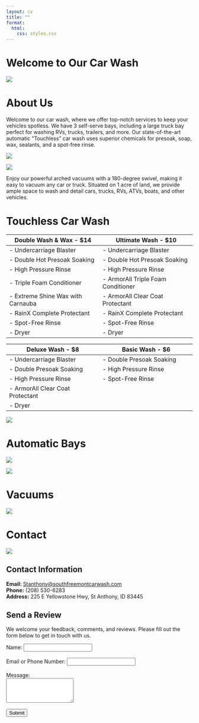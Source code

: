 ```yaml
---
layout: cv
title: ""
format:
  html:
    css: styles.css
---
```


<div class="custom-width">

# Welcome to Our Car Wash

![](Images/carwash_logo.png)

# About Us


<div class="flex-container">

<div class="flex-item">

Welcome to our car wash, where we offer top-notch services to keep your vehicles spotless. We have 3 self-serve bays, including a large truck bay perfect for washing RVs, trucks, trailers, and more. Our state-of-the-art automatic “Touchless” car wash uses superior chemicals for presoak, soap, wax, sealants, and a spot-free rinse.

</div>

<div class="flex-item">

![](Images/frontview_carwash.jpg)

</div>

</div>



<div class="flex-container">

<div class="flex-item">

![](Images/aerial_view.jpg)

</div>

<div class="flex-item">

Enjoy our powerful arched vacuums with a 180-degree swivel, making it easy to vacuum any car or truck. Situated on 1 acre of land, we provide ample space to wash and detail cars, trucks, RVs, ATVs, boats, and other vehicles.


</div>

</div>




# Touchless Car Wash

| Double Wash & Wax - $14                                                                                       | Ultimate Wash - $10                                                                                           |
|---------------------------------------------------------------------------------------------------------------|---------------------------------------------------------------------------------------------------------------|
| - Undercarriage Blaster                                                                                       | - Undercarriage Blaster                                                                                       |
| - Double Hot Presoak Soaking                                                                                  | - Double Hot Presoak Soaking                                                                                  |
| - High Pressure Rinse                                                                                         | - High Pressure Rinse                                                                                         |
| - Triple Foam Conditioner                                                                                     | - ArmorAll Triple Foam Conditioner                                                                            |
| - Extreme Shine Wax with Carnauba                                                                             | - ArmorAll Clear Coat Protectant                                                                              |
| - RainX Complete Protectant                                                                                   | - RainX Complete Protectant                                                                                   |
| - Spot-Free Rinse                                                                                             | - Spot-Free Rinse                                                                                             |
| - Dryer                                                                                                       | - Dryer                                                                                                       |

| Deluxe Wash - $8                                                                                              | Basic Wash - $6                                                                                               |
|---------------------------------------------------------------------------------------------------------------|---------------------------------------------------------------------------------------------------------------|
| - Undercarriage Blaster                                                                                       | - Double Presoak Soaking                                                                                      |
| - Double Presoak Soaking                                                                                      | - High Pressure Rinse                                                                                         |
| - High Pressure Rinse                                                                                         | - Spot-Free Rinse                                                                                             |
| - ArmorAll Clear Coat Protectant                                                                              |                                                                                                               |
| - Dryer                                                                                                       |                                                                                                               |

![](Images/automatic-bay_washmenu.jpg)

# Automatic Bays 

![](Images/selfserve_pmt_and_controls.jpg)

![](Images/selfserve_menu_pmt.jpg)

# Vacuums

![](Images/3vacuums.jpg)

# Contact 
![](Images/replace.jpg)

## Contact Information

**Email:** [Stanthony@southfreemontcarwash.com](mailto:Stanthony@southfreemontcarwash.com)  
**Phone:** (208) 530-6283  
**Address:** 225 E Yellowstone Hwy, St Anthony, ID 83445 

## Send a Review

We welcome your feedback, comments, and reviews. Please fill out the form below to get in touch with us.

<form action="mailto:eduardo.er.ramirez@gmail.com" method="POST">
    <label for="name">Name:</label>
    <input type="text" id="name" name="name" required><br><br>
    <label for="email">Email or Phone Number:</label>
    <input type="text" id="email" name="email" required><br><br>
    <label for="message">Message:</label><br>
    <textarea id="message" name="message" rows="4" required></textarea><br><br>
    <input type="submit" value="Submit">
</form>

</div>
